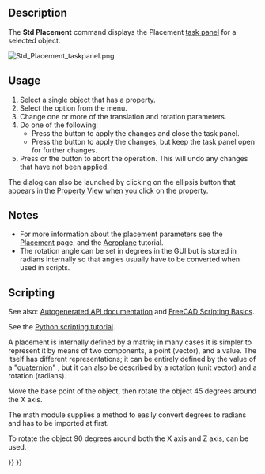 <languages/>
<translate>

<!--T:9-->
{{Docnav
|[[Std_SendToPythonConsole|SendToPythonConsole]]
|[[Std_TransformManip|TransformManip]]
|[[Std_Edit_Menu|Std Edit Menu]]
|IconL=Std_SendToPythonConsole.svg
|IconR=Std_TransformManip.svg
|IconC=Freecad.svg
}}

<!--T:2-->
{{GuiCommand
|Name=Std Placement
|MenuLocation=Edit → Placement
|Workbenches=All
|SeeAlso=[[Std_Alignment|Std Alignment]], [[Placement|Placement]]
}}

==Description== <!--T:3-->

<!--T:4-->
The '''Std Placement''' command displays the Placement [[Task_panel|task panel]] for a selected object.

</translate>
[[Image:Std_Placement_taskpanel.png]]
<translate>
<!--T:13-->
{{Caption|The Placement task panel}}

==Usage== <!--T:5-->

<!--T:14-->
# Select a single object that has a {{PropertyData|Placement}} property.
# Select the {{MenuCommand|Edit → [[Image:Std_Placement.svg|16px]] Placement}} option from the menu.
# Change one or more of the translation and rotation parameters.
# Do one of the following:
#* Press the {{Button|OK}} button to apply the changes and close the task panel.
#* Press the {{Button|Apply}} button to apply the changes, but keep the task panel open for further changes.
# Press {{KEY|Esc}} or the {{Button|Cancel}} button to abort the operation. This will undo any changes that have not been applied.

<!--T:21-->
The dialog can also be launched by clicking on the ellipsis button {{Button|...}} that appears in the [[Property_View|Property View]] when you click on the {{PropertyData|Placement}} property.

==Notes== <!--T:17-->

<!--T:18-->
* For more information about the placement parameters see the [[Placement|Placement]] page, and the [[Aeroplane|Aeroplane]] tutorial.
* The rotation angle can be set in degrees in the GUI but is stored in radians internally so that angles usually have to be converted when used in scripts.

==Scripting== <!--T:11-->

<!--T:19-->
See also: [https://freecad.github.io/SourceDoc/ Autogenerated API documentation] and [[FreeCAD_Scripting_Basics|FreeCAD Scripting Basics]].

<!--T:20-->
See the [[Python_scripting_tutorial#Vectors_and_placements|Python scripting tutorial]].

<!--T:22-->
A placement is internally defined by a matrix; in many cases it is simpler to represent it by means of two components, a {{incode|Base}} point (vector), and a {{incode|Rotation}} value. The {{incode|Rotation}} itself has different representations; it can be entirely defined by the value of a "[https://en.wikipedia.org/wiki/Quaternion quaternion]" {{incode|(xi + yj + zk + w)}}, but it can also be described by a rotation {{incode|Axis}} (unit vector) and a rotation {{incode|Angle}} (radians).

</translate>
{{Code|code=
import FreeCAD as App

doc = App.newDocument()
obj = doc.addObject("Part::Cylinder", "Cylinder")

print(obj.Placement)
# Placement [Pos=(0,0,0), Yaw-Pitch-Roll=(0,0,0)]
print(obj.Placement.Base)
# Vector (0.0, 0.0, 0.0)
print(obj.Placement.Rotation)
# Rotation (0.0, 0.0, 0.0, 1.0)

print(obj.Placement.Rotation.Angle)
# 0.0
print(obj.Placement.Rotation.Axis)
# Vector (0.0, 0.0, 1.0)
print(obj.Placement.Rotation.Q)
# (0.0, 0.0, 0.0, 1.0)
}}
<translate>

<!--T:23-->
Move the base point of the object, then rotate the object 45 degrees around the X axis.

<!--T:24-->
The math module supplies a method {{incode|radians()}} to easily convert degrees to radians and has to be imported at first.

</translate>
{{Code|code=
import math

obj.Placement.Base = App.Vector(5, 3, 1)
obj.Placement.Rotation.Axis = App.Vector(1, 0, 0)
obj.Placement.Rotation.Angle = math.radians(45)

print(obj.Placement)
# Placement [Pos=(5,3,1), Yaw-Pitch-Roll=(0,0,45)]
print(obj.Placement.Rotation.Q)
# (0.3826834323650898, 0.0, 0.0, 0.9238795325112867)
print(obj.Placement.Matrix)
# Matrix ((1,0,0,5),(0,0.707107,-0.707107,3),(0,0.707107,0.707107,1),(0,0,0,1))
}}
<translate>

<!--T:25-->
To rotate the object 90 degrees around both the X axis and Z axis, {{incode|obj.Placement.Rotation.setYawPitchRoll}} can be used.

</translate>
{{Code|code=
obj.Placement.Base = App.Vector(5, 3, 1)
obj.Placement.Rotation.Axis = App.Vector(1, 0, 0)
obj.Placement.Rotation.setYawPitchRoll(90, 0, 90)

print(obj.Placement)
# Placement [Pos=(5,3,1), Yaw-Pitch-Roll=(90,0,90)]
}}
<translate>


<!--T:10-->
{{Docnav
|[[Std_SendToPythonConsole|SendToPythonConsole]]
|[[Std_TransformManip|TransformManip]]
|[[Std_Edit_Menu|Std Edit Menu]]
|IconL=Std_SendToPythonConsole.svg
|IconR=Std_TransformManip.svg
|IconC=Freecad.svg
}}

</translate>
{{Std_Base_navi{{#translation:}}}}
{{Userdocnavi{{#translation:}}}}